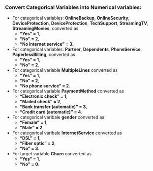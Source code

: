 
### Convert Categorical Variables into Numerical variables: 
- For categorical variables: **OnlineBackup**, **OnlineSecurity**, **DeviceProtection**, **DeviceProtection**, **TechSupport**, **StreamingTV**, **StreamingMovies**, converted as 
  + **"Yes" = 1**,
  + **"No" = 2**, 
  + **"No internet service" = 3**.
- For categorical variables: **Partner**, **Dependents**, **PhoneService**, **PaperlessBilling**, converted as 
  + **"Yes" = 1**, 
  + **"No" = 2**.
- For categorical variable **MultipleLines** converted as 
  + **"Yes" = 1**, 
  + **"No" = 2**, 
  + **"No phone service" = 2**.
- For categorical variable **PaymentMethod** converted as 
  + **"Electronic check" = 1**,
  + **"Mailed check" = 2**,
  + **"Bank transfer (automatic)" = 3**,
  + **"Credit card (automatic)" = 4**.
- For categorical varibale **gender** converted as 
  + **"Female" = 1**, 
  + **"Male" = 2**.
- For categorical varibale **InternetService** converted as 
  + **"DSL" = 1**, 
  + **"Fiber optic" = 2**, 
  + **"No" = 3**.
- For target variable **Churn** converted as 
  + **"Yes" = 1**, 
  + **"No" = 0**.
  


